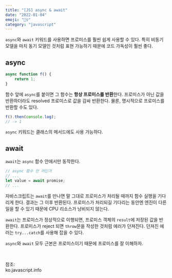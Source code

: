 ```yaml
---
title: "[JS] async & await" 
date: "2022-01-04"
emoji: "🧙‍♀️"
category: "javascript"
---
```

`async`와 `await` 키워드를 사용하면 프로미스를 훨씬 쉽게 사용할 수 있다. 
특히 비동기 모델을 마치 동기 모델인 것처럼 표현 가능하기 때문에 코드 가독성이 훨씬 좋다.
## async
```js
async function f() {
    return 1;
}
```
함수 앞에 `async`를 붙이면 그 함수는 **항상 프로미스를 반환**한다. 프로미스가 아닌 값을 반환하더라도 resolved 프로미스로 값을 감싸 반환한다.
물론, 명시적으로 프로미스를 반환할 수도 있다.

```js
f().then(console.log);
// -> 1
```

`async` 키워드는 클래스의 메서드에도 사용 가능하다.

## await
`await`는 `async` 함수 안에서만 동작한다.
```js
// async 함수 안 어딘가
// ...
let value = await promise;
// ...
```
자바스크립트는 `await`를 만나면 말 그대로 프로미스가 처리될 때까지 함수 실행을 기다리게 한다. 결과는 그 이후 반환된다.
프로미스가 처리되길 기다리는 동안엔 엔진이 다른 일을 할 수 있기 때문에 CPU 리소스가 낭비되지 않는다.

`await`는 프로미스가 정상적으로 이행되면, 프로미스 객체의 `result`에 저장된 값을 반환한다. 
프로미스가 reject 되면 `throw`문을 작성한 것처럼 에러가 던져진다. 던져진 에러는 `try...catch`를 사용해 잡을 수 있다.

`async`와 `await` 모두 근본은 프로미스이기 때문에 프로미스를 잘 이해하자.

<br/>

참조:  
ko.javascript.info

